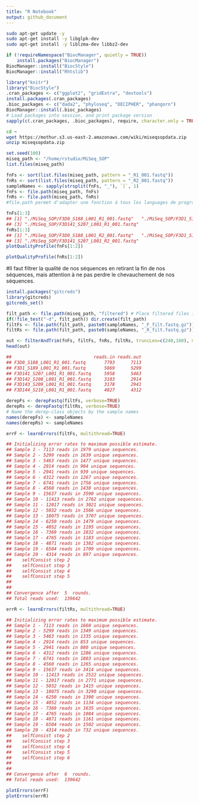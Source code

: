 ```yaml
---
title: "R Notebook"
output: github_document
---
```


```bash
sudo apt-get update -y
sudo apt-get install -y libglpk-dev 
sudo apt-get install -y liblzma-dev libbz2-dev
```

```r
if (!requireNamespace("BiocManager", quietly = TRUE))
    install.packages("BiocManager")
BiocManager::install("BiocStyle")
BiocManager::install("Rhtslib")
```

```r
library("knitr")
library("BiocStyle")
.cran_packages <- c("ggplot2", "gridExtra", "devtools")
install.packages(.cran_packages) 
.bioc_packages <- c("dada2", "phyloseq", "DECIPHER", "phangorn")
BiocManager::install(.bioc_packages)
# Load packages into session, and print package version
sapply(c(.cran_packages, .bioc_packages), require, character.only = TRUE)
```

```bash
cd ~
wget https://mothur.s3.us-east-2.amazonaws.com/wiki/miseqsopdata.zip
unzip miseqsopdata.zip
```



````r
set.seed(100)
miseq_path <- "/home/rstudio/MiSeq_SOP"
list.files(miseq_path)
````


````r
fnFs <- sort(list.files(miseq_path, pattern = "_R1_001.fastq"))
fnRs <- sort(list.files(miseq_path, pattern = "_R2_001.fastq"))
sampleNames <- sapply(strsplit(fnFs, "_"), `[`, 1)
fnFs <- file.path(miseq_path, fnFs)
fnRs <- file.path(miseq_path, fnRs)
#file.path permet d'adapter une fonction à tous les languages de programmation (unix/python/R etc.)
````

````r
fnFs[1:3]
## [1] "./MiSeq_SOP/F3D0_S188_L001_R1_001.fastq"   "./MiSeq_SOP/F3D1_S189_L001_R1_001.fastq"  
## [3] "./MiSeq_SOP/F3D141_S207_L001_R1_001.fastq"
fnRs[1:3]
## [1] "./MiSeq_SOP/F3D0_S188_L001_R2_001.fastq"   "./MiSeq_SOP/F3D1_S189_L001_R2_001.fastq"  
## [3] "./MiSeq_SOP/F3D141_S207_L001_R2_001.fastq"
plotQualityProfile(fnFs[1:2])
````

````r
plotQualityProfile(fnRs[1:2])
````
#Il faut filtrer la qualité de nos séquences en retirant la fin de nos séquences, mais attention à ne pas perdre le chevauchement de nos séquences.




````r
install.packages("gitcreds")
library(gitcreds)
gitcreds_set()
````



````r
filt_path <- file.path(miseq_path, "filtered") # Place filtered files in filtered/ subdirectory
if(!file_test("-d", filt_path)) dir.create(filt_path)
filtFs <- file.path(filt_path, paste0(sampleNames, "_F_filt.fastq.gz"))
filtRs <- file.path(filt_path, paste0(sampleNames, "_R_filt.fastq.gz"))
````


````r
out <- filterAndTrim(fnFs, filtFs, fnRs, filtRs, truncLen=c(240,160), maxN=0, maxEE=c(2,2), truncQ=2, rm.phix=TRUE, compress=TRUE, multithread=FALSE) # On Windows set multithread=FALSE
head(out)
````


````r
##                               reads.in reads.out
## F3D0_S188_L001_R1_001.fastq       7793      7113
## F3D1_S189_L001_R1_001.fastq       5869      5299
## F3D141_S207_L001_R1_001.fastq     5958      5463
## F3D142_S208_L001_R1_001.fastq     3183      2914
## F3D143_S209_L001_R1_001.fastq     3178      2941
## F3D144_S210_L001_R1_001.fastq     4827      4312
````


````r
derepFs <- derepFastq(filtFs, verbose=TRUE)
derepRs <- derepFastq(filtRs, verbose=TRUE)
# Name the derep-class objects by the sample names
names(derepFs) <- sampleNames
names(derepRs) <- sampleNames
````


````r
errF <- learnErrors(filtFs, multithread=TRUE)
````


````r
## Initializing error rates to maximum possible estimate.
## Sample 1 - 7113 reads in 1979 unique sequences.
## Sample 2 - 5299 reads in 1639 unique sequences.
## Sample 3 - 5463 reads in 1477 unique sequences.
## Sample 4 - 2914 reads in 904 unique sequences.
## Sample 5 - 2941 reads in 939 unique sequences.
## Sample 6 - 4312 reads in 1267 unique sequences.
## Sample 7 - 6741 reads in 1756 unique sequences.
## Sample 8 - 4560 reads in 1438 unique sequences.
## Sample 9 - 15637 reads in 3590 unique sequences.
## Sample 10 - 11413 reads in 2762 unique sequences.
## Sample 11 - 12017 reads in 3021 unique sequences.
## Sample 12 - 5032 reads in 1566 unique sequences.
## Sample 13 - 18075 reads in 3707 unique sequences.
## Sample 14 - 6250 reads in 1479 unique sequences.
## Sample 15 - 4052 reads in 1195 unique sequences.
## Sample 16 - 7369 reads in 1832 unique sequences.
## Sample 17 - 4765 reads in 1183 unique sequences.
## Sample 18 - 4871 reads in 1382 unique sequences.
## Sample 19 - 6504 reads in 1709 unique sequences.
## Sample 20 - 4314 reads in 897 unique sequences.
##    selfConsist step 2 
##    selfConsist step 3 
##    selfConsist step 4 
##    selfConsist step 5 
## 
## 
## Convergence after  5  rounds.
## Total reads used:  139642
````


````r
errR <- learnErrors(filtRs, multithread=TRUE)
````


````r
## Initializing error rates to maximum possible estimate.
## Sample 1 - 7113 reads in 1660 unique sequences.
## Sample 2 - 5299 reads in 1349 unique sequences.
## Sample 3 - 5463 reads in 1335 unique sequences.
## Sample 4 - 2914 reads in 853 unique sequences.
## Sample 5 - 2941 reads in 880 unique sequences.
## Sample 6 - 4312 reads in 1286 unique sequences.
## Sample 7 - 6741 reads in 1803 unique sequences.
## Sample 8 - 4560 reads in 1265 unique sequences.
## Sample 9 - 15637 reads in 3414 unique sequences.
## Sample 10 - 11413 reads in 2522 unique sequences.
## Sample 11 - 12017 reads in 2771 unique sequences.
## Sample 12 - 5032 reads in 1415 unique sequences.
## Sample 13 - 18075 reads in 3290 unique sequences.
## Sample 14 - 6250 reads in 1390 unique sequences.
## Sample 15 - 4052 reads in 1134 unique sequences.
## Sample 16 - 7369 reads in 1635 unique sequences.
## Sample 17 - 4765 reads in 1084 unique sequences.
## Sample 18 - 4871 reads in 1161 unique sequences.
## Sample 19 - 6504 reads in 1502 unique sequences.
## Sample 20 - 4314 reads in 732 unique sequences.
##    selfConsist step 2 
##    selfConsist step 3 
##    selfConsist step 4 
##    selfConsist step 5 
##    selfConsist step 6 
## 
## 
## Convergence after  6  rounds.
## Total reads used:  139642
````


````r
plotErrors(errF)
plotErrors(errR)
````


````r

````


````r

````


````r

````


````r

````


````r

````


````r

````


````r

````


````r

````


````r

````


````r

````


````r

````


````r

````


````r

````


````r

````


````r

````


````r

````


````r

````


````r

````


````r

````


````r

````


````r

````






